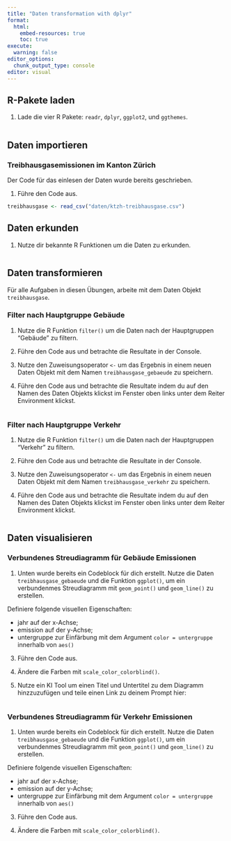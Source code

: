 ```yaml
---
title: "Daten transformation with dplyr"
format:
  html:
    embed-resources: true
    toc: true
execute:
  warning: false
editor_options: 
  chunk_output_type: console
editor: visual
---
```


## R-Pakete laden

1.  Lade die vier R Pakete: `readr`, `dplyr`, `ggplot2`, und `ggthemes`.

```r

```

## Daten importieren

### Treibhausgasemissionen im Kanton Zürich

Der Code für das einlesen der Daten wurde bereits geschrieben.

1.  Führe den Code aus.

```r
treibhausgase <- read_csv("daten/ktzh-treibhausgase.csv")
```

## Daten erkunden

1.  Nutze dir bekannte R Funktionen um die Daten zu erkunden.

```r

```

## Daten transformieren

Für alle Aufgaben in diesen Übungen, arbeite mit dem Daten Objekt `treibhausgase`.

### Filter nach Hauptgruppe Gebäude

1.  Nutze die R Funktion `filter()` um die Daten nach der Hauptgruppen "Gebäude" zu filtern.

2.  Führe den Code aus und betrachte die Resultate in der Console.

3.  Nutze den Zuweisungsoperator `<-` um das Ergebnis in einem neuen Daten Objekt mit dem Namen `treibhausgase_gebaeude` zu speichern.

4.  Führe den Code aus und betrachte die Resultate indem du auf den Namen des Daten Objekts klickst im Fenster oben links unter dem Reiter Environment klickst.

```r

```

### Filter nach Hauptgruppe Verkehr

1.  Nutze die R Funktion `filter()` um die Daten nach der Hauptgruppen "Verkehr" zu filtern.

2.  Führe den Code aus und betrachte die Resultate in der Console.

3.  Nutze den Zuweisungsoperator `<-` um das Ergebnis in einem neuen Daten Objekt mit dem Namen `treibhausgase_verkehr` zu speichern.

4.  Führe den Code aus und betrachte die Resultate indem du auf den Namen des Daten Objekts klickst im Fenster oben links unter dem Reiter Environment klickst.

```r

```

## Daten visualisieren

### Verbundenes Streudiagramm für Gebäude Emissionen

1.  Unten wurde bereits ein Codeblock für dich erstellt. Nutze die Daten `treibhausgase_gebaeude` und die Funktion `ggplot()`, um ein verbundenmes Streudiagramm mit `geom_point()` und `geom_line()` zu erstellen.

Definiere folgende visuellen Eigenschaften:

-   jahr auf der x-Achse;
-   emission auf der y-Achse;
-   untergruppe zur Einfärbung mit dem Argument `color = untergruppe` innerhalb von `aes()`

3.  Führe den Code aus.

4.  Ändere die Farben mit `scale_color_colorblind()`.

5.  Nutze ein KI Tool um einen Titel und Untertitel zu dem Diagramm hinzzuzufügen und teile einen Link zu deinem Prompt hier:

```r

```

### Verbundenes Streudiagramm für Verkehr Emissionen

1.  Unten wurde bereits ein Codeblock für dich erstellt. Nutze die Daten `treibhausgase_gebaeude` und die Funktion `ggplot()`, um ein verbundenmes Streudiagramm mit `geom_point()` und `geom_line()` zu erstellen.

Definiere folgende visuellen Eigenschaften:

-   jahr auf der x-Achse;
-   emission auf der y-Achse;
-   untergruppe zur Einfärbung mit dem Argument `color = untergruppe` innerhalb von `aes()`

3.  Führe den Code aus.

4.  Ändere die Farben mit `scale_color_colorblind()`.

```r

```
